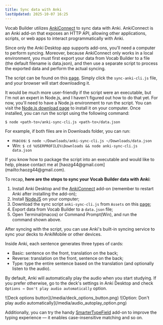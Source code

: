 ```yaml
---
title: Sync data with Anki
lastUpdated: 2025-10-07 16:25
---
```


Vocab Builder utilizes [AnkiConnect](https://ankiweb.net/shared/info/2055492159) to sync data with Anki. AnkiConnect is an Anki add-on that exposes an HTTP API, allowing other applications, scripts, or web apps to interact programmatically with Anki.

Since only the Anki Desktop app supports add-ons, you'll need a computer to perform syncing. Moreover, because AnkiConnect only works in a local environment, you must first export your data from Vocab Builder to a file (the default filename is data.json), and then use a separate script to process the exported data and perform the actual syncing.

The script can be found on this [page](https://github.com/OahMada/anki-sync/releases). Simply click the `sync-anki-cli.js` file, and your browser will start downloading it.

It would be much more user-friendly if the script were an executable, but I'm not an expert in Node.js, and I haven't figured out how to do that yet. For now, you'll need to have a Node.js environment to run the script. You can visit the [Node.js download page](https://nodejs.org/en/download) to install it on your computer. Once installed, you can run the script using the following command:

```
$ node <path-to>/anki-sync-cli.js <path-to>/data.json
```

For example, if both files are in Downloads folder, you can run:

- macos: `$ node ~/Downloads/anki-sync-cli.js ~/Downloads/data.json`
- Win: `$ cd %USERPROFILE%\Downloads && node anki-sync-cli.js data.json`

<Aside>
	If you know how to package the script into an executable and would like to help, please contact me at [haozg44@gmail.com](mailto:haozg44@gmail.com).
</Aside>

To recap, **here are the steps to sync your Vocab Builder data with Anki**:

1. Install Anki Desktop and the [AnkiConnect](https://ankiweb.net/shared/info/2055492159) add-on (remember to restart Anki after installing the add-on);
2. Install [NodeJS](https://nodejs.org/en/download) on your computer;
3. Download the sync script `anki-sync-cli.js` from `Assets` on this [page](https://github.com/OahMada/anki-sync/releases);
4. Export data from Vocab Builder to a `data.json` file;
5. Open Terminal(macos) or Command Prompt(Win), and run the command shown above.

After syncing with the script, you can use Anki's built-in syncing service to sync your decks to AnkiMobile or other devices.

Inside Anki, each sentence generates three types of cards:

- Basic: sentence on the front, translation on the back;
- Reverse: translation on the front, sentence on the back;
- Type: type the entire sentence based on the translation (and optionally listen to the audio).

By default, Anki will automatically play the audio when you start studying. If you prefer otherwise, go to the deck's settings in Anki Desktop and check `Options → Don't play audio automatically` option.

<ImageOuterWrapper>
	<ImageWrapper>![Deck options button](/media/deck_options_button.png)</ImageWrapper>
	<ImageWrapper>![Option: Don't play audio automatically](/media/audio_autoplay_option.png)</ImageWrapper>
</ImageOuterWrapper>

Additionally, you can try the handy [SmarterTypeField](https://ankiweb.net/shared/info/1371444066) add-on to improve the typing experience — it enables case-insensitive matching and so on.

